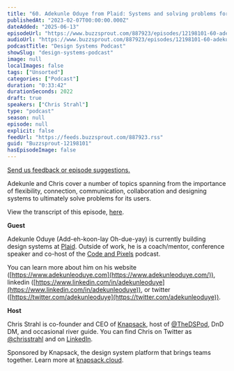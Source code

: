 ```yaml
---
title: "60. Adekunle Oduye from Plaid: Systems and solving problems for its users"
publishedAt: "2023-02-07T00:00:00.000Z"
dateAdded: "2025-06-13"
episodeUrl: "https://www.buzzsprout.com/887923/episodes/12198101-60-adekunle-oduye-from-plaid-systems-and-solving-problems-for-its-users.mp3"
audioUrl: "https://www.buzzsprout.com/887923/episodes/12198101-60-adekunle-oduye-from-plaid-systems-and-solving-problems-for-its-users.mp3"
podcastTitle: "Design Systems Podcast"
showSlug: "design-systems-podcast"
image: null
localImages: false
tags: ["Unsorted"]
categories: ["Podcast"]
duration: "0:33:42"
durationSeconds: 2022
draft: true
speakers: ["Chris Strahl"]
type: "podcast"
season: null
episode: null
explicit: false
feedUrl: "https://feeds.buzzsprout.com/887923.rss"
guid: "Buzzsprout-12198101"
hasEpisodeImage: false
---
```

[Send us feedback or episode suggestions.](https://www.buzzsprout.com/twilio/text_messages/887923/open_sms)

Adekunle and Chris cover a number of topics spanning from the importance of flexibility, connection, communication, collaboration and designing systems to ultimately solve problems for its users. 

View the transcript of this episode, [here](https://docs.google.com/document/d/1jZLZUvqbvjIQIyNC9m_OZIS93Q8Stihm/edit).

**Guest**

Adekunle Oduye (Add-eh-koon-lay Oh-due-yay) is currently building design systems at [Plaid](https://plaid.com/). Outside of work, he is a coach/mentor, conference speaker and co-host of the [Code and Pixels](https://www.codeandpixels.fm/) podcast. 

You can learn more about him on his website ([https://www.adekunleoduye.com](https://www.adekunleoduye.com/)), linkedin ([https://www.linkedin.com/in/adekunleoduye](https://www.linkedin.com/in/adekunleoduye)), or twitter ([https://twitter.com/adekunleoduye](https://twitter.com/adekunleoduye)).

**Host**

Chris Strahl is co-founder and CEO of [Knapsack](https://www.knapsack.cloud/), host of [@TheDSPod](https://twitter.com/thedspod), DnD DM, and occasional river guide. You can find Chris on Twitter as [@chrisstrahl](https://twitter.com/chrisstrahl) and on [LinkedIn](https://www.linkedin.com/in/chrisstrahl/).

Sponsored by Knapsack, the design system platform that brings teams together. Learn more at [knapsack.cloud](https://www.knapsack.cloud/?utm_source=podcast).
